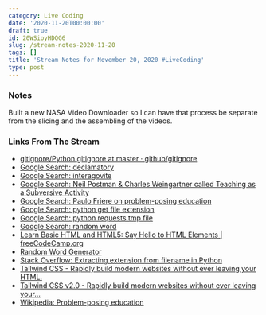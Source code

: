 ```yaml
---
category: Live Coding
date: '2020-11-20T00:00:00'
draft: true
id: 20WSioyHDQG6
slug: /stream-notes-2020-11-20
tags: []
title: 'Stream Notes for November 20, 2020 #LiveCoding'
type: post
---
```


### Notes

Built a new NASA Video Downloader so I can have that process be separate from the slicing and the assembling of the videos. 

### Links From The Stream

- [gitignore/Python.gitignore at master · github/gitignore](https://github.com/github/gitignore/blob/master/Python.gitignore)
- [Google Search: declamatory](https://www.google.com/search?client=safari&rls=en&q=declamatory&ie=UTF-8&oe=UTF-8)
- [Google Search: interagovite](https://www.google.com/search?client=safari&rls=en&q=interagovite&ie=UTF-8&oe=UTF-8)
- [Google Search: Neil Postman & Charles Weingartner called Teaching as a Subversive Activity](https://www.google.com/search?client=safari&rls=en&q=Neil+Postman+%26+Charles+Weingartner+called+Teaching+as+a+Subversive+Activity&ie=UTF-8&oe=UTF-8)
- [Google Search: Paulo Friere on problem-posing education](https://www.google.com/search?client=safari&rls=en&q=Paulo+Friere+on+problem-posing+education&ie=UTF-8&oe=UTF-8)
- [Google Search: python get file extension](https://www.google.com/search?client=safari&rls=en&q=python+get+file+extension&ie=UTF-8&oe=UTF-8)
- [Google Search: python requests tmp file](https://www.google.com/search?client=safari&rls=en&q=python+requests+tmp+file&ie=UTF-8&oe=UTF-8)
- [Google Search: random word](https://www.google.com/search?client=safari&rls=en&q=random+word&ie=UTF-8&oe=UTF-8)
- [Learn Basic HTML and HTML5: Say Hello to HTML Elements | freeCodeCamp.org](https://www.freecodecamp.org/learn/responsive-web-design/basic-html-and-html5/say-hello-to-html-elements)
- [Random Word Generator](https://randomwordgenerator.com/)
- [Stack Overflow: Extracting extension from filename in Python](https://stackoverflow.com/questions/541390/extracting-extension-from-filename-in-python)
- [Tailwind CSS - Rapidly build modern websites without ever leaving your HTML.](https://tailwindcss.com/)
- [Tailwind CSS v2.0 - Rapidly build modern websites without ever leaving your...](https://www.producthunt.com/)
- [Wikipedia: Problem-posing education](https://en.wikipedia.org/wiki/Problem-posing_education)